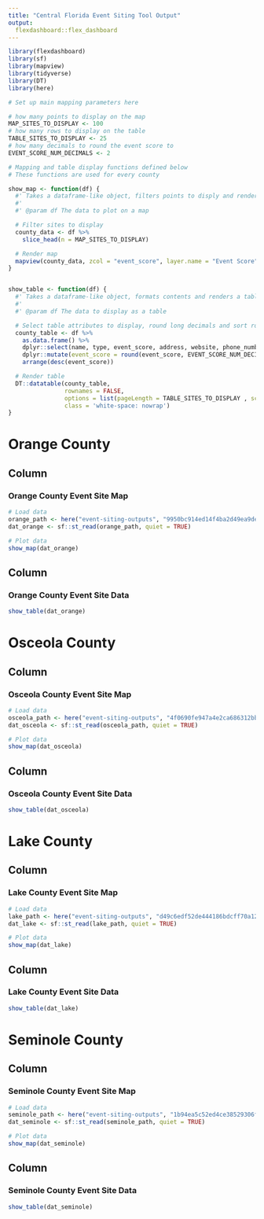 ```yaml
---
title: "Central Florida Event Siting Tool Output"
output:
  flexdashboard::flex_dashboard
---
```


```r
library(flexdashboard)
library(sf)
library(mapview)
library(tidyverse)
library(DT)
library(here)
```

```r
# Set up main mapping parameters here

# how many points to display on the map
MAP_SITES_TO_DISPLAY <- 100
# how many rows to display on the table
TABLE_SITES_TO_DISPLAY <- 25
# how many decimals to round the event score to
EVENT_SCORE_NUM_DECIMALS <- 2
```

```r
# Mapping and table display functions defined below
# These functions are used for every county

show_map <- function(df) {
  #' Takes a dataframe-like object, filters points to disply and renders a map
  #'
  #' @param df The data to plot on a map

  # Filter sites to display
  county_data <- df %>%
    slice_head(n = MAP_SITES_TO_DISPLAY)

  # Render map
  mapview(county_data, zcol = "event_score", layer.name = "Event Score")
}


show_table <- function(df) {
  #' Takes a dataframe-like object, formats contents and renders a table
  #'
  #' @param df The data to display as a table

  # Select table attributes to display, round long decimals and sort rows
  county_table <- df %>%
    as.data.frame() %>%
    dplyr::select(name, type, event_score, address, website, phone_number) %>%
    dplyr::mutate(event_score = round(event_score, EVENT_SCORE_NUM_DECIMALS)) %>%
    arrange(desc(event_score))

  # Render table
  DT::datatable(county_table,
                rownames = FALSE,
                options = list(pageLength = TABLE_SITES_TO_DISPLAY , scrollX = TRUE),
                class = 'white-space: nowrap')
}
```


Orange County
=====================================

Column {data-width=500}
-------------------------------------

### Orange County Event Site Map

```r
# Load data
orange_path <- here("event-siting-outputs", "9950bc914ed14f4ba2d49ea9de66b7ca-Orange County", "potential_event_sites.geojson")
dat_orange <- sf::st_read(orange_path, quiet = TRUE)

# Plot data
show_map(dat_orange)
```

Column {data-width=500}
-------------------------------------

### Orange County Event Site Data

```r
show_table(dat_orange)
```


Osceola County
=====================================

Column {data-width=500}
-------------------------------------

### Osceola County Event Site Map

```r
# Load data
osceola_path <- here("event-siting-outputs", "4f0690fe947a4e2ca686312bbb295655-Osceola County", "potential_event_sites.geojson")
dat_osceola <- sf::st_read(osceola_path, quiet = TRUE)

# Plot data
show_map(dat_osceola)
```

Column {data-width=500}
-------------------------------------

### Osceola County Event Site Data

```r
show_table(dat_osceola)
```


Lake County
=====================================

Column {data-width=500}
-------------------------------------

### Lake County Event Site Map

```r
# Load data
lake_path <- here("event-siting-outputs", "d49c6edf52de444186bdcff70a123fb6-Lake County", "potential_event_sites.geojson")
dat_lake <- sf::st_read(lake_path, quiet = TRUE)

# Plot data
show_map(dat_lake)
```

Column {data-width=500}
-------------------------------------

### Lake County Event Site Data

```r
show_table(dat_lake)
```


Seminole County
=====================================

Column {data-width=500}
-------------------------------------

### Seminole County Event Site Map

```r
# Load data
seminole_path <- here("event-siting-outputs", "1b94ea5c52ed4ce38529306f3706cead-Seminole County", "potential_event_sites.geojson")
dat_seminole <- sf::st_read(seminole_path, quiet = TRUE)

# Plot data
show_map(dat_seminole)
```

Column {data-width=500}
-------------------------------------

### Seminole County Event Site Data

```r
show_table(dat_seminole)
```
